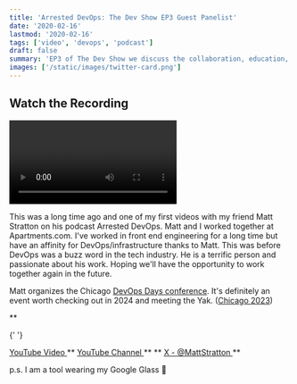```yaml
---
title: 'Arrested DevOps: The Dev Show EP3 Guest Panelist'
date: '2020-02-16'
lastmod: '2020-02-16'
tags: ['video', 'devops', 'podcast']
draft: false
summary: 'EP3 of The Dev Show we discuss the collaboration, education, and support between developers and ops teams.'
images: ['/static/images/twitter-card.png']
---
```


## Watch the Recording

<Video
  title="Arrested DevOps: The Dev Show EP3 Guest Panelist"
  url="https://www.youtube.com/embed/25235P0tOJo?si=yZbZlsf5pLRoAiUY"
/>

This was a long time ago and one of my first videos with my friend Matt Stratton on his podcast Arrested DevOps. Matt and I worked together at Apartments.com. I've worked in front end engineering for a long time but have an affinity for DevOps/infrastructure thanks to Matt. This was before DevOps was a buzz word in the tech industry. He is a terrific person and passionate about his work. Hoping we'll have the opportunity to work together again in the future.

Matt organizes the Chicago <a target="_blank" href="https://devopsdays.org">DevOps Days conference</a>. It's definitely an event worth checking out in 2024 and meeting the Yak. (<a target="_blank" href="https://devopsdays.org/events/2023-chicago/welcome/">Chicago 2023</a>)

\*\*

{' '}

<a target="_blank" href="https://www.youtube.com/watch?v=25235P0tOJo">
  YouTube Video
</a>
**
<a target="_blank" href="https://www.youtube.com/@Arresteddevops">
  YouTube Channel
</a>
** **
<a target="_blank" href="https://x.com/mattstratton">
  X - @MattStratton
</a>
**

p.s. I am a tool wearing my Google Glass 🤣

